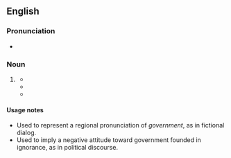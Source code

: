 {{also|gub'mint}}
==English==

===Pronunciation===
* {{IPA|/ˈɡʌbmɪnt/|lang=en}}

===Noun===
{{en-noun|~}}

# {{lb|en|nonstandard}} {{pronunciation spelling|government|lang=en|from=dialectal}}
#* {{quote-text|year=1942|author=Ernestine Hill|title=Australian Frontier|page=98|passage=''"Good luck corroboree, make him big fat one, all same '''Gubmint''' fella," old Rosie, his "aunt by skin" told me earnestly.''}}
#* {{quote-text|year=2005|author=Jeff Hull|title=Pale Morning Done: A Novel|page=144|passage=''[H]e understood that his musings about onomatopoeia and sympathetic response gave the '''gubmint''' boys far too much credit.''}}
#* {{quote-text|year=2007|author=Monica Davis|title=Land, Legacy and Lynching: Building the Future in Black America|page=155|passage=''Seems like half the '''gubmint''' bureaucrats and snake oil politicians want to help us.''}}

====Usage notes====
* Used to represent a regional pronunciation of ''government'', as in fictional dialog.
* Used to imply a negative attitude toward government founded in ignorance, as in political discourse.